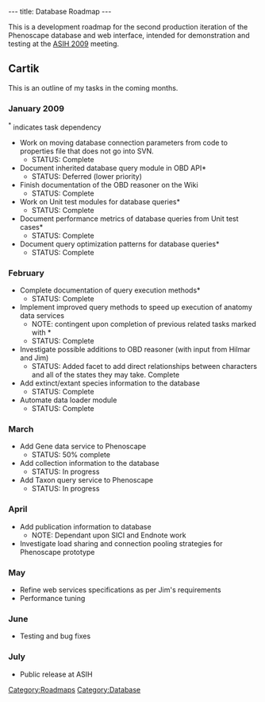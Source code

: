 ---
title: Database Roadmap
---

This is a development roadmap for the second production iteration of the Phenoscape database and web interface, intended for demonstration and testing at the [http://www.dce.k-state.edu/conf/jointmeeting/ ASIH 2009] meeting.

==Cartik==

This is an outline of my tasks in the coming months.

===January 2009===
<sup>*</sup> indicates task dependency
* Work on moving database connection parameters from code to properties file that does not go into SVN.
** STATUS: Complete
* Document inherited database query module in OBD API*
** STATUS: Deferred (lower priority)
* Finish documentation of the OBD reasoner on the Wiki
** STATUS: Complete
* Work on Unit test modules for database queries*
** STATUS: Complete
* Document performance metrics of database queries from Unit test cases*
** STATUS: Complete
* Document query optimization patterns for database queries*
** STATUS: Complete

===February===
* Complete documentation of query execution methods*
** STATUS: Complete
* Implement improved query methods to speed up execution of anatomy data services
** NOTE: contingent upon completion of previous related tasks marked with *
** STATUS: Complete
* Investigate possible additions to OBD reasoner (with input from Hilmar and Jim)
** STATUS: Added facet to add direct relationships between characters and all of the states they may take. Complete
* Add extinct/extant species information to the database
** STATUS: Complete
* Automate data loader module
** STATUS: Complete

===March===
* Add Gene data service to Phenoscape 
** STATUS: 50% complete
* Add collection information to the database
** STATUS: In progress
* Add Taxon query service to Phenoscape
** STATUS: In progress

===April===
* Add publication information to database
** NOTE: Dependant upon SICI and Endnote work
* Investigate load sharing and connection pooling strategies for Phenoscape prototype

===May===
* Refine web services specifications as per Jim's requirements
* Performance tuning

===June===
* Testing and bug fixes

===July===
* Public release at ASIH

[[Category:Roadmaps]]
[[Category:Database]]